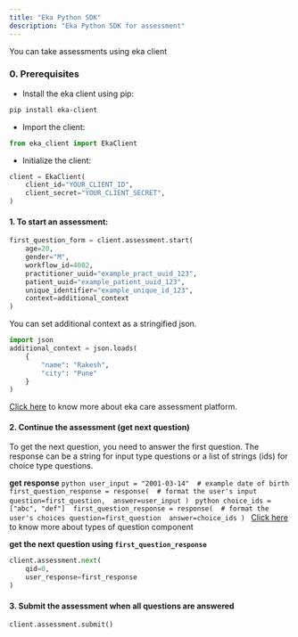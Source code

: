 ```yaml
---
title: "Eka Python SDK"
description: "Eka Python SDK for assessment"
---
```


You can take assessments using eka client

### 0. Prerequisites
- Install the eka client using pip:
```bash
pip install eka-client
```
- Import the client:
```python
from eka_client import EkaClient
```
- Initialize the client:
```python
client = EkaClient(
    client_id="YOUR_CLIENT_ID",
    client_secret="YOUR_CLIENT_SECRET",
)
```

#### 1. To start an assessment:
```python
first_question_form = client.assessment.start(
    age=20, 
    gender="M", 
    workflow_id=4002,
    practitioner_uuid="example_pract_uuid_123",
    patient_uuid="example_patient_uuid_123",
    unique_identifier="example_unique_id_123",
    context=additional_context
)
```

You can set additional context as a stringified json.
```python
import json
additional_context = json.loads(
    {
        "name": "Rakesh",
        "city": "Pune"
    }
)
```

<Tip>[Click here](/api-reference/general-tools/assessment/overview) to know more about eka care assessment platform.</Tip>

#### 2. Continue the assessment (get next question)
To get the next question, you need to answer the first question. The response can be a string for input type questions or a list of strings (ids) for choice type questions.

**get response**
<AccordionGroup>
  <Accordion title="For input type question">
    ```python
    user_input = "2001-03-14"  # example date of birth
    first_question_response = response(  # format the user's input
        question=first_question, 
        answer=user_input
    )
    ```
  </Accordion>
  <Accordion title="For choice type question">
    ```python
    choice_ids = ["abc", "def"] 
    first_question_response = response(  # format the user's choices
        question=first_question 
        answer=choice_ids
    )
    ```
  </Accordion>
</AccordionGroup>
<Tip>[Click here](/api-reference/general-tools/assessment/assessment-flow/continue/continue-request-formats#types-of-question-components) to know more about types of question component</Tip>


**get the next question using `first_question_response`**
```python
client.assessment.next(
    qid=0, 
    user_response=first_response
)
```

#### 3. Submit the assessment when all questions are answered
```python
client.assessment.submit()
```
